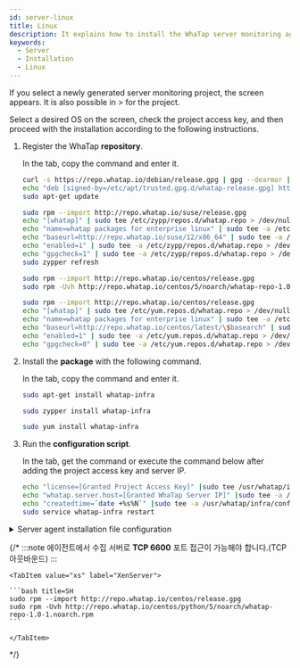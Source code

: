```yaml
---
id: server-linux
title: Linux
description: It explains how to install the WhaTap server monitoring agent in the Linux environment.
keywords:
  - Server
  - Installation
  - Linux
---
```



If you select a newly generated server monitoring project, the <Cmdname sid="side_agentInstall" className="uitext" /> screen appears. It is also possible in <Cmdname sid="side_management" className="uitext" /> > <Cmdname sid="side_agentInstall" className="uitext" /> for the project.

<ImgLang img='server-install-lx-unx.png' desc='Server Monitoring Linux Unix'/>

Select a desired OS on the <Cmdname sid="side_agentInstall" className="uitext" /> screen, check the project access key, and then proceed with the installation according to the following instructions.

1. Register the WhaTap **repository**.  

   In the <Cmdname sid="server_installAgent_add_whatapRepo" className="uitext" /> tab, copy the command and enter it.

   <Tabs>
   <TabItem value="du" label="Debian / Ubuntu" default>

   ```bash title=SH
   curl -s https://repo.whatap.io/debian/release.gpg | gpg --dearmor | sudo tee /etc/apt/trusted.gpg.d/whatap-release.gpg > /dev/null
   echo "deb [signed-by=/etc/apt/trusted.gpg.d/whatap-release.gpg] https://repo.whatap.io/debian unstable/" | sudo tee /etc/apt/sources.list.d/whatap.list
   sudo apt-get update
   ```

   </TabItem>
   <TabItem value="suse" label="SUSE">

   ```bash title=SH
   sudo rpm --import http://repo.whatap.io/suse/release.gpg
   echo "[whatap]" | sudo tee /etc/zypp/repos.d/whatap.repo > /dev/null
   echo "name=whatap packages for enterprise linux" | sudo tee -a /etc/zypp/repos.d/whatap.repo > /dev/null
   echo "baseurl=http://repo.whatap.io/suse/12/x86_64" | sudo tee -a /etc/zypp/repos.d/whatap.repo > /dev/null
   echo "enabled=1" | sudo tee -a /etc/zypp/repos.d/whatap.repo > /dev/null
   echo "gpgcheck=1" | sudo tee -a /etc/zypp/repos.d/whatap.repo > /dev/null
   sudo zypper refresh
   ```

   </TabItem>
   <TabItem value="co" label="CentOS">

   ```bash title=SH
   sudo rpm --import http://repo.whatap.io/centos/release.gpg
   sudo rpm -Uvh http://repo.whatap.io/centos/5/noarch/whatap-repo-1.0-1.noarch.rpm
   ```

   </TabItem>
   <TabItem value="al" label="Amazon Linux">

   ```bash title=SH
   sudo rpm --import http://repo.whatap.io/centos/release.gpg
   echo "[whatap]" | sudo tee /etc/yum.repos.d/whatap.repo > /dev/null
   echo "name=whatap packages for enterprise linux" | sudo tee -a /etc/yum.repos.d/whatap.repo > /dev/null
   echo "baseurl=http://repo.whatap.io/centos/latest/\$basearch" | sudo tee -a /etc/yum.repos.d/whatap.repo > /dev/null
   echo "enabled=1" | sudo tee -a /etc/yum.repos.d/whatap.repo > /dev/null
   echo "gpgcheck=0" | sudo tee -a /etc/yum.repos.d/whatap.repo > /dev/null
   ```

   </TabItem>
   </Tabs>

2. Install the **package** with the following command.

   In the <Cmdname sid="server_installAgent_installPackages" className="uitext" /> tab, copy the command and enter it.

   <Tabs>
   <TabItem value="du" label="Debian / Ubuntu" default>

   ```bash title=SH
   sudo apt-get install whatap-infra
   ```

   </TabItem>
   <TabItem value="suse" label="SUSE">

   ```bash title=SH
   sudo zypper install whatap-infra
   ```

   </TabItem>

   <TabItem value="cax" label="CentOS / Amazon Linux">

   ```bash title=SH
   sudo yum install whatap-infra
   ```

   </TabItem>

   </Tabs>

3. Run the **configuration script**.

   In the <Cmdname sid="server_installAgent_startMonitoring" className="uitext" /> tab, get the command or execute the command below after adding the project access key and server IP.

   ```bash
   echo "license=[Granted Project Access Key]" |sudo tee /usr/whatap/infra/conf/whatap.conf
   echo "whatap.server.host=[Granted WhaTap Server IP]" |sudo tee -a /usr/whatap/infra/conf/whatap.conf
   echo "createdtime=`date +%s%N`" |sudo tee -a /usr/whatap/infra/conf/whatap.conf
   sudo service whatap-infra restart
   ```


<Svtcp6600 />

<details>
<summary>Server agent installation file configuration</summary>


<Svcpf />


<Svlfcpf />

</details>

{/* 
    :::note
    에이전트에서 수집 서버로 **TCP 6600** 포트 접근이 가능해야 합니다.(TCP 아웃바운드)
    :::

````
<TabItem value="xs" label="XenServer">

```bash title=SH
sudo rpm --import http://repo.whatap.io/centos/release.gpg
sudo rpm -Uvh http://repo.whatap.io/centos/python/5/noarch/whatap-repo-1.0-1.noarch.rpm
```

</TabItem>
````

*/}
